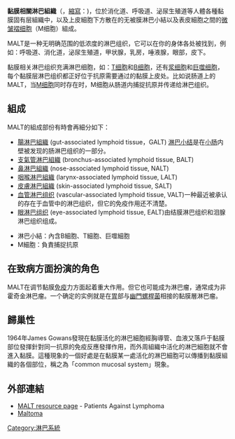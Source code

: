'''黏膜相關淋巴組織'''（{{lang|en|mucosa-associated lymphoid tissue}}，[[縮寫|縮寫]]：{{lang|en|MALT}})，位於消化道、呼吸道、泌尿生殖道等人體各種黏膜固有层組織中，以及上皮細胞下方散在的无被膜淋巴小結以及表皮細胞之間的[[微皱褶细胞|微皱褶细胞]]（M细胞）組成。

MALT是一种无明确范围的低浓度的淋巴组织，它可以在你的身体各处被找到，例如：呼吸道、消化道，泌尿生殖道，甲状腺，乳房，唾液腺，眼部，皮下。

黏膜相关淋巴组织充满淋巴细胞，如：[[T细胞|T细胞]]和[[B细胞|B细胞]]，还有[[浆细胞|浆细胞]]和[[巨噬细胞|巨噬细胞]]，每个黏膜层淋巴组织都正好位于抗原需要通过的黏膜上皮处。比如说肠道上的MALT，当[[微皱褶细胞|M细胞]]同时存在时，M细胞从肠道内捕捉抗原并传递给淋巴组织。

== 組成 ==
MALT的組成部份有時會再細分如下：
* [[腸淋巴組織|腸淋巴組織]] (gut-associated lymphoid tissue，GALT) [[淋巴小结|淋巴小结]]是在[[小肠|小肠]]内壁被发现的肠淋巴组织的一部分。
* [[支氣管淋巴組織|支氣管淋巴組織]] (bronchus-associated lymphoid tissue, BALT)
* [[鼻淋巴組織|鼻淋巴組織]] (nose-associated lymphoid tissue, NALT)
* [[咽喉淋巴組織|咽喉淋巴組織]] (larynx-associated lymphoid tissue, LALT)
* [[皮膚淋巴組織|皮膚淋巴組織]] (skin-associated lymphoid tissue, SALT)
* [[血管淋巴组织|血管淋巴组织]] (vascular-associated lymphoid tissue, VALT)一种最近被承认的存在于血管中的淋巴组织，但它的免疫作用还不清楚。
* [[眼淋巴组织|眼淋巴组织]] (eye-associated lymphoid tissue, EALT)由结膜淋巴组织和泪腺淋巴组织组成。

*淋巴小結：內含B細胞、T細胞、巨噬細胞
*M細胞：負責捕捉抗原

== 在致病方面扮演的角色 ==
MALT在调节黏膜[[免疫|免疫]]力方面起着重大作用。但它也可能成为淋巴瘤，通常成为非霍奇金淋巴瘤。一个确定的实例就是在[[胃|胃]]部与[[幽門螺桿菌|幽門螺桿菌]]相接的黏膜層淋巴瘤。

== 歸巢性 ==
1964年James Gowans發現在黏膜活化的淋巴細胞經胸導管、血液又落戶于黏膜部位發揮針對同一抗原的免疫反應發揮作用，而外周組織中活化的淋巴細胞就不會進入黏膜。這種現象的一個好處是在黏膜某一處活化的淋巴細胞可以傳播到黏膜組織的各個部位，稱之為「common mucosal system」現象。

== 外部連結 ==
*[http://www.lymphomation.org/type-malt.htm MALT resource page]{{Wayback|url=http://www.lymphomation.org/type-malt.htm |date=20101125194320 }} - Patients Against Lymphoma
*[http://www.thehealthnews.org/news/06/07/10/maltoma.html Maltoma]{{Wayback|url=http://www.thehealthnews.org/news/06/07/10/maltoma.html |date=20110719152613 }}

<!--
{{lymphatic_system}}
-->

[[Category:淋巴系統|Category:淋巴系統]]
